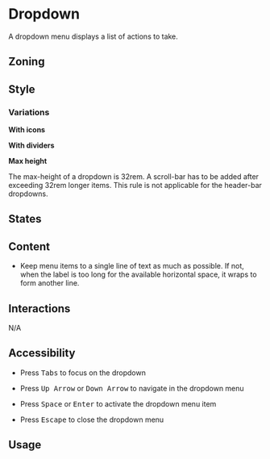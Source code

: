 


<Meta title="Components/Dropdown" component={Dropdown} />

<FigmaLink href="https://www.figma.com/file/IUeLBwjDCMkpdO7OtZ29u1/Dropdown" />

# Dropdown

A dropdown menu displays a list of actions to take.

## Zoning

<FigmaImage
	src="https://www.figma.com/file/qc8oUSyVJM67gSsbTShftt/%F0%9F%93%90-Zoning?node-id=1%3A22"
	alt="zoning image for dropdown"
/>

## Style

### Variations

**With icons**

<Canvas>
	<Story height="25rem" story={Stories.WithIcons} />
</Canvas>

**With dividers**

<Canvas>
	<Story height="25rem" story={Stories.WithDividers} />
</Canvas>

**Max height**

The max-height of a dropdown is 32rem. A scroll-bar has to be added after exceeding 32rem longer items.
This rule is not applicable for the header-bar dropdowns.

<Canvas>
	<Story height="36rem" story={Stories.WithManyItems} />
</Canvas>

## States

<FigmaImage
	src="https://www.figma.com/file/IUeLBwjDCMkpdO7OtZ29u1/Dropdown?node-id=3%3A250"
	alt="dropdown behaviors"
/>

## Content

<Use>
	<Use.Do>
		<ul>
			<li>
				Keep menu items to a single line of text as much as possible. If not, when the label is too
				long for the available horizontal space, it wraps to form another line.
			</li>
		</ul>
	</Use.Do>
</Use>

<Canvas>
	<Story height="25rem" story={Stories.WithLongText} />
</Canvas>

## Interactions

N/A

## Accessibility

- Press <kbd>Tabs</kbd> to focus on the dropdown

- Press <kbd>Up Arrow</kbd> or <kbd>Down Arrow</kbd> to navigate in the dropdown menu

- Press <kbd>Space</kbd> or <kbd>Enter</kbd> to activate the dropdown menu item

- Press <kbd>Escape</kbd> to close the dropdown menu

## Usage

<ArgsTable story="usage" />

